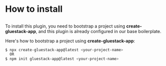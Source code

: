 
<Meta pageTitle="How to install | engine" description="How to install Engine" />





# How to install

##

To install this plugin, you need to bootstrap a project using **create-gluestack-app**, and this
plugin is already configured in our base boilerplate.

Here's how to bootstrap a project using **create-gluestack-app**:
```sh
$ npx create-gluestack-app@latest <your-project-name>
  OR
$ npm init gluestack-app@latest <your-project-name>
```
